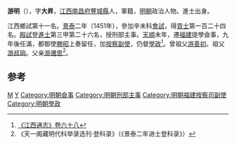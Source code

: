 '''游明'''（{{bd|1413年||？}}），字'''大昇'''，[[江西|江西]][[南昌府|南昌府]][[豐城縣|豐城縣]]人，軍籍，[[明朝|明朝]]政治人物。進士出身。

江西鄉試第十一名。[[景泰|景泰]]二年（1451年），參加辛未科[[會試|會試]]，得[[貢士|貢士]]第一百二十四名。[[殿試|殿試]]登[[進士|進士]]第三甲第二十六名，授刑部主事。[[天順_(明朝)|天順]]末年，遷[[福建|福建]]提學僉事，九年後任滿，都御使[[滕昭|滕昭]]上奏留任，加[[按察副使|按察副使]]，仍督[[學政|學政]]<ref>[http://archive.org/stream/06046030.cn#page/n84/mode/2up 《江西通志》卷六十八]</ref>。曾祖父[[游善初|游善初]]。祖父[[游叔珦|游叔珦]]。父亲[[游邇思|游邇思]]<ref>《天一阁藏明代科举录选刊·登科录》（《景泰二年进士登科录》）</ref>。

==参考==
{{reflist}}
{{明朝人物小作品}}
{{景泰二年辛未科殿試金榜}}
[[Category:游姓|M]]
[[Category:豐城人|Y]]
[[Category:明朝僉事|Category:明朝僉事]]
[[Category:明朝刑部主事|Category:明朝刑部主事]]
[[Category:明朝福建按察司副使|Category:明朝福建按察司副使]]
[[Category:明朝學政|Category:明朝學政]]